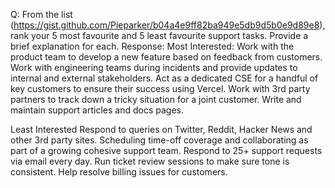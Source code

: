 Q: From the list (https://gist.github.com/Pieparker/b04a4e9ff82ba949e5db9d5b0e9d89e8), rank your 5 most favourite and 5 least favourite support tasks. Provide a
brief explanation for each.
Response: 
Most Interested:
Work with the product team to develop a new feature based on feedback from customers.
Work with engineering teams during incidents and provide updates to internal and external stakeholders.
Act as a dedicated CSE for a handful of key customers to ensure their success using Vercel.
Work with 3rd party partners to track down a tricky situation for a joint customer.
Write and maintain support articles and docs pages.


Least Interested
Respond to queries on Twitter, Reddit, Hacker News and other 3rd party sites.
Scheduling time-off coverage and collaborating as part of a growing cohesive support team.
Respond to 25+ support requests via email every day.
Run ticket review sessions to make sure tone is consistent.
Help resolve billing issues for customers.

